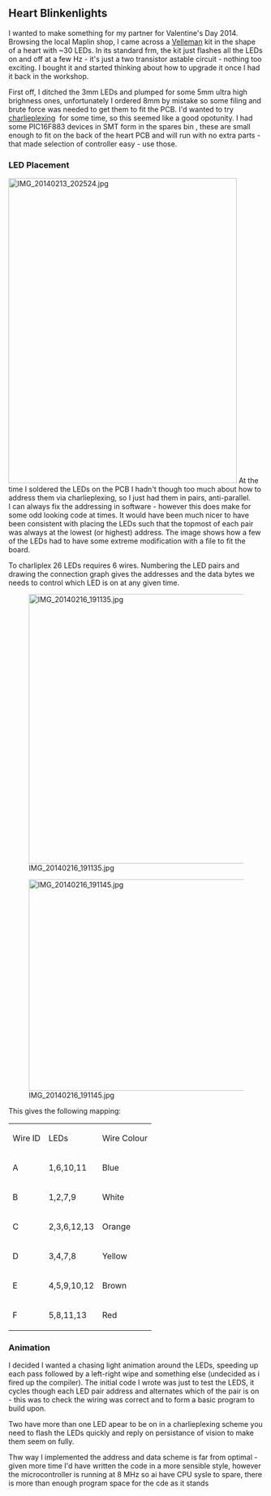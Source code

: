 == Heart Blinkenlights  ==

I wanted to make something for my partner for Valentine's Day 2014. Browsing the local Maplin shop, I came across a [http://www.maplin.co.uk/p/velleman-mk101-flashing-sweetheart-led-kit-vx75s Velleman] kit in the shape of a heart with ~30 LEDs. In its standard frm, the kit just flashes all the LEDs on and off at a few Hz - it's just a two transistor astable circuit - nothing too exciting. I&nbsp;bought it and started thinking about how to upgrade it once I&nbsp;had it back in the workshop. 

First off, I ditched the 3mm LEDs and plumped for some 5mm ultra high brighness ones, unfortunately I&nbsp;ordered 8mm by mistake so some filing and brute force was needed to get them to fit the PCB. I'd wanted to try [https://en.wikipedia.org/wiki/Charlieplexing charlieplexing]&nbsp; for some time, so this seemed like a good opotunity. I&nbsp;had some PIC16F883 devices in SMT form in the spares bin , these are small enough to fit on the back of the heart PCB and will run with no extra parts - that made selection of controller easy - use those. 

=== LED Placement  ===

[[Image:IMG 20140213 202524.jpg|450x600px]] At the time I&nbsp;soldered the LEDs on the PCB I&nbsp;hadn't though too much about how to address them via charlieplexing, so I&nbsp;just had them in pairs, anti-parallel. I&nbsp;can always fix the addressing in software - however this does make for some odd looking code at times. It would have been much nicer to have been consistent with placing the LEDs such that the topmost of each pair was always at the lowest (or highest) address. The image shows how a few of the LEDs had to have some extreme modification with a file to fit the board. 

To charliplex 26 LEDs requires 6 wires. Numbering the LED pairs and drawing the connection graph gives the addresses and the data bytes we needs to control which LED is on at any given time. 

[[Image:IMG 20140216 191135.jpg|521x530px]] 

[[Image:IMG 20140216 191145.jpg|440x416px]] 

This gives the following mapping: 

{| width="200" cellspacing="1" cellpadding="1" border="1"
|-
| Wire ID 
| LEDs 
| Wire Colour
|-
| A 
| 1,6,10,11 
| Blue
|-
| B 
| 1,2,7,9 
| White
|-
| C 
| 2,3,6,12,13 
| Orange
|-
| D 
| 3,4,7,8 
| Yellow
|-
| E 
| 4,5,9,10,12 
| Brown
|-
| F 
| 5,8,11,13 
| Red
|}

=== Animation<br>  ===

I&nbsp;decided I wanted a chasing light animation around the LEDs, speeding up each pass followed by a left-right wipe and something else (undecided as i fired up the compiler). The initial code I&nbsp;wrote was just to test the LEDS, it cycles though each LED pair address and alternates which of the pair is on - this was to check the wiring was correct and to form a basic program to build upon.

Two have more than one LED apear to be on in a charlieplexing scheme you need to flash the LEDs quickly and reply on persistance of vision to make them seem on fully. 

Thw way I&nbsp;implemented the address and data scheme is far from optimal - given more time I'd have written the code in a more sensible style, however the microcontroller is running at 8 MHz so ai have CPU&nbsp;sysle to spare, there is more than enough program space for the cde as it stands